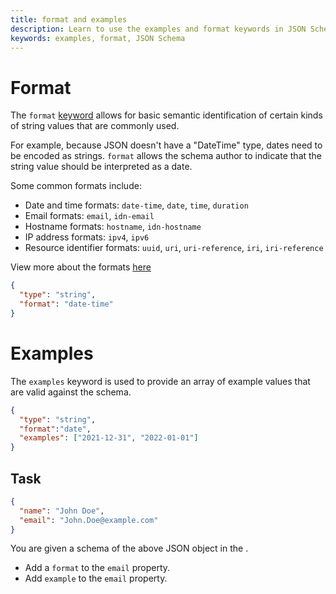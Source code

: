```yaml
---
title: format and examples
description: Learn to use the examples and format keywords in JSON Schema
keywords: examples, format, JSON Schema
---
```


# Format 

The `format` [keyword](https://json-schema.org/learn/glossary#subschema) allows for basic semantic identification of certain kinds of string values that are commonly used. 

For example, because JSON doesn't have a "DateTime" type, dates need to be encoded as strings. `format` allows the schema author to indicate that the string value should be interpreted as a date.

Some common formats include:
- Date and time formats: `date-time`, `date`, `time`, `duration`
- Email formats: `email`, `idn-email`
- Hostname formats: `hostname`, `idn-hostname`
- IP address formats: `ipv4`, `ipv6`
- Resource identifier formats: `uuid`, `uri`, `uri-reference`, `iri`, `iri-reference`

View more about the formats [here](https://json-schema.org/understanding-json-schema/reference/string#built-in-formats)

```json highlightLineStart={3}
{
  "type": "string",
  "format": "date-time"
}
```
# Examples 

The `examples` keyword is used to provide an array of example values that are valid against the schema.

```json highlightLineStart={4}
{
  "type": "string",
  "format":"date",
  "examples": ["2021-12-31", "2022-01-01"]
}
```
## Task

```json
{
  "name": "John Doe",
  "email": "John.Doe@example.com"
}
```

You are given a schema of the above JSON object in the <SideEditorLink/>. 
- Add a `format` to the `email` property.
- Add `example` to the `email` property.
